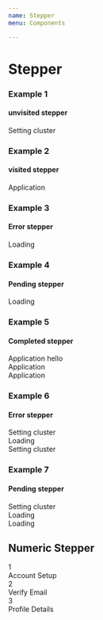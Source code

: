 ```yaml
---
name: Stepper
menu: Components

---
```


# Stepper
### Example 1
#### unvisited stepper
<Playground>

<div class="stepper">
  <div class="stepper-steps-wrapper">
<div class="stepper-step-unvisited">
  <div class="stepper-step_mark">
    <div class="d-flex">
      <div class="stepper-fixed">
       <div class="circle-active">
        <div class="circle" />
        </div>
        <div class="stepper-text">
          <span class="stepper-step_mark__name">
            Setting cluster
          </span>
        </div>
      </div>
      <span class="stepper-step_mark__line" />
    </div>
  </div>
  </div>
</div>
</div>

</Playground>

### Example 2
#### visited stepper
<Playground>

<div class="stepper">
  <div class="stepper-steps-wrapper">
<div class="stepper-step-visited">
  <div class="stepper-step_mark">
    <div class="d-flex">
      <div class="stepper-fixed">
            <div class="circle-active">
        <div class="circle" />
        </div>
        <div class="stepper-text">
          <span class="stepper-step_mark__name">
            Application
          </span>
        </div>
      </div>
      <span class="stepper-step_mark__line" />
    </div>
  </div>
  </div>
</div>
</div>
  
</Playground>


### Example 3
#### Error stepper
<Playground>

<div class="stepper">
  <div class="stepper-steps-wrapper">
<div class="stepper-step-error">
  <div class="stepper-step_mark">
    <div class="d-flex">
      <div class="stepper-fixed">
            <div class="circle-active">
        <div class="circle" />
        </div>
        <div class="stepper-text">
          <span class="stepper-step_mark__name">
            Loading
          </span>
        </div>
      </div>
      <span class="stepper-step_mark__line" />
    </div>
  </div>
  </div>
</div>
</div>

</Playground>


### Example 4
#### Pending stepper
<Playground>

<div class="stepper">
  <div class="stepper-steps-wrapper">
<div class="stepper-step-current">
  <div class="stepper-step_mark">
    <div class="d-flex">
      <div class="stepper-fixed">
            <div class="circle-active">
        <div class="circle" />
        </div>
        <div class="stepper-text">
          <span class="stepper-step_mark__name">
              Loading
          </span>
        </div>
      </div>
      <span class="stepper-step_mark__line" />
    </div>
  </div>
  </div>
</div>
</div>

</Playground>

### Example 5
#### Completed stepper
<Playground>

<div class="stepper">
  <div class="stepper-steps-wrapper">
    <div class="stepper-step-visited">
      <div class="stepper-step_mark">
        <div class="d-flex">
          <div class="stepper-fixed">
                <div class="circle-active">
        <div class="circle" />
        </div>
            <div class="stepper-text">
              <span class="stepper-step_mark__name">
                Application hello
              </span>
            </div>
          </div>
          <span class="stepper-step_mark__line" />
        </div>
      </div>
    </div>
  </div>
  <div class="stepper-steps-wrapper">
    <div class="stepper-step-visited">
      <div class="stepper-step_mark">
        <div class="d-flex">
          <div class="stepper-fixed">
                <div class="circle-active">
        <div class="circle" />
        </div>
            <div class="stepper-text">
              <span class="stepper-step_mark__name">
                Application
              </span>
            </div>
          </div>
          <span class="stepper-step_mark__line" />
        </div>
      </div>
    </div>
  </div>
    <div class="stepper-step-visited">
      <div class="stepper-step_mark">
        <div class="d-flex">
          <div class="stepper-fixed">
                <div class="circle-active">
        <div class="circle" />
        </div>
            <div class="stepper-text">
              <span class="stepper-step_mark__name">
                Application
              </span>
            </div>
          </div>
      </div>
    </div>
  </div>
</div>
      

  
</Playground>


### Example 6
#### Error stepper
<Playground>

<div class="stepper">
  <div class="stepper-steps-wrapper">
    <div class="stepper-step-error">
      <div class="stepper-step_mark">
        <div class="d-flex">
          <div class="stepper-fixed">
                <div class="circle-active">
        <div class="circle" />
        </div>
            <div class="stepper-text">
              <span class="stepper-step_mark__name">
                Setting cluster
              </span>
            </div>
          </div>
          <span class="stepper-step_mark__line" />
        </div>
      </div>
    </div>
  </div>
    <div class="stepper-steps-wrapper">
    <div class="stepper-step-unvisited">
      <div class="stepper-step_mark">
        <div class="d-flex">
          <div class="stepper-fixed">
                <div class="circle-active">
        <div class="circle" />
        </div>
            <div class="stepper-text">
              <span class="stepper-step_mark__name">
                  Loading
              </span>
            </div>
          </div>
          <span class="stepper-step_mark__line" />
        </div>
      </div>
    </div>
  </div>
    <div class="stepper-step-unvisited">
      <div class="stepper-step_mark">
        <div class="d-flex">
          <div class="stepper-fixed">
                <div class="circle-active">
        <div class="circle" />
        </div>
            <div class="stepper-text">
              <span class="stepper-step_mark__name">
                Setting cluster
              </span>
            </div>
          </div>
        </div>
      </div>
    </div>
</div>

</Playground>

### Example 7
#### Pending stepper
<Playground>

<div class="stepper">
  <div class="stepper-steps-wrapper">
    <div class="stepper-step-current">
      <div class="stepper-step_mark">
        <div class="d-flex">
          <div class="stepper-fixed">
                <div class="circle-active">
        <div class="circle" />
        </div>
            <div class="stepper-text">
              <span class="stepper-step_mark__name">
                Setting cluster
              </span>
            </div>
          </div>
          <span class="stepper-step_mark__line" />
        </div>
      </div>
    </div>
  </div>
    <div class="stepper-steps-wrapper">
    <div class="stepper-step-unvisited">
      <div class="stepper-step_mark">
        <div class="d-flex">
          <div class="stepper-fixed">
                <div class="circle-active">
        <div class="circle" />
        </div>
            <div class="stepper-text">
              <span class="stepper-step_mark__name">
                 Loading
              </span>
            </div>
          </div>
          <span class="stepper-step_mark__line" />
        </div>
      </div>
    </div>
  </div>
    <div class="stepper-step-unvisited">
      <div class="stepper-step_mark">
        <div class="d-flex">
          <div class="stepper-fixed">
                <div class="circle-active">
        <div class="circle" />
        </div>
            <div class="stepper-text">
              <span class="stepper-step_mark__name">
                 Loading
              </span>
            </div>
          </div>
        </div>
      </div>
    </div>
</div>

</Playground>


## Numeric Stepper


<Playground>
   <div class="stepper-numeric">
    <div class="step visited">
      <div class="step-circle"><span>1</span></div>
      <div class="step-title">Account Setup</div>
      <div class="step-bar-left"></div>
      <div class="step-bar-right"></div>
    </div>
    <div class="step visited">
      <div class="step-circle"><span>2</span></div>
      <div class="step-title">Verify Email</div>
      <div class="step-bar-left"></div>
      <div class="step-bar-right"></div>
    </div>
    <div class="step">
      <div class="step-circle"><span>3</span></div>
      <div class="step-title">Profile Details</div>
      <div class="step-bar-left"></div>
      <div class="step-bar-right"></div>
    </div>
  </div>
</Playground>
